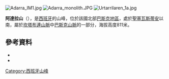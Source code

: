 [[Image:Adarra_IM1.jpg|right]]
[[Image:Adarra_monolith.JPG|thumb]]
[[Image:Urtarrilaren_1a.jpg|thumb]]

{{Coord|43|12|25.78|N|1|57|43.9|W|display=title}}

'''阿達拉山'''（{{lang-es|Adarra}}），是[[西班牙|西班牙]]的山峰，位於該國北部[[巴斯克地區|巴斯克地區]]，處於[[聖塞瓦斯蒂安|聖塞瓦斯蒂安]]以南，屬於[[坎塔布連山脈|坎塔布連山脈]]中[[巴斯克山脈|巴斯克山脈]]的一部分，海拔高度811米。

==參考資料==
*{{cite web | url = http://www.ingeba.org.net/liburua/ludicos/ludic01.htm | title = 1 Adarra | publisher = Ingeba | accessdate = 2008-04-27 | archive-date = 2019-07-13 | archive-url = https://web.archive.org/web/20190713172353/http://www.org.net/?not_found=www.ingeba.org.net | dead-url = no }}
* {{cite book | author = Alcalde, Iñaki. Perez Azaceta, Jesus M. | year = 2003 | title = ''Montes de Gipuzkoa; TODAS LAS CUMBRES'' | publisher = Sua Edizioak | location = Bilbao | isbn = 84-8216-108-3}}

{{Spain-geo-stub}}
[[Category:西班牙山峰|Category:西班牙山峰]]